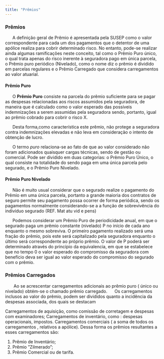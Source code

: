 ---
title: "Prêmios"
---

### Prêmios   


\ \ \ \ \ \ A definição geral de Prêmio é apresentada pela SUSEP como o valor correspondente para cada um dos pagamentos que o detentor de uma apólice realiza para cobrir determinado risco. No entanto, pode-se realizar ainda algumas ramificações neste conceito, tal como o Prêmio Puro único, o qual trata apenas do risco inerente à seguradora pago em única parcela, o Prêmio puro periódico (Nivelado), como o nome diz o prêmio é dividido em parcelas regulares e  o Prêmio Carregado que considera carregamentos ao valor atuarial.


#### Prêmio Puro  

\ \ \ \ \ \ O **Prêmio Puro** consiste na parcela do prêmio suficiente para se pagar as despesas relacionadas aos riscos assumidos pela seguradora, de maneira que é calculado como o valor esperado das possı́veis indemnizações a serem assumidas pela seguradora sendo, portanto, igual ao prêmio cobrado para cobrir o risco X.  


\ \ \ \ \ \ Desta forma,como caracterı́stica este prêmio, não protege a seguradora contra indemnizações elevadas e não leva em consideração o intento de obtenção de lucro.  

\ \ \ \ \ \ O termo *puro* relaciona-se ao fato de que ao valor considerado não foram adicionados quaisquer cargas técnicas, sendo de gestão ou comercial. Pode ser dividido em duas categorias: o Prêmio Puro Único, o qual consiste na totalidade do sendo paga em uma única parcela pelo segurado, e o Prêmio Puro Nivelado.  

#### Prêmio Puro Nivelado   

\ \ \ \ \ \ Não é muito usual considerar que o segurado realize o pagamento do Prêmio em uma única parcela, portanto a grande maioria dos contratos de seguro permite seu pagamento possa ocorrer de forma periódica, sendo os pagamentos normalmente considerando-se a a função de sobrevivência do indivı́duo segurado (REF. Mat atu vid e pens)  

\ \ \ \ \ \ Podemos considerar um Prêmio Puro de periodicidade anual, em que o segurado paga um prêmio constante (nivelado) P no inı́cio de cada ano enquanto o mesmo sobreviva. O primeiro pagamento realizado será uma fração do prêmio, pois este será capitalizado pela seguradora enquanto o último será correspondente ao próprio prêmio. O valor de P poderá ser determinado através do princípio da equivalencia, em que se estabelece que no tempo $0$ o valor esperado do compromisso da seguradora com benefício deva ser igual ao valor esperado do compromisso do segurado com o prêmio.

### Prêmios Carregados  

\ \ \ \ \ \  Ao se acrescentar carregamentos adicionais ao prêmio puro ( único ou nivelado) obtém-se o chamado prêmio carregado. 
\ \ \ \ \ Os carregamentos inclusos ao valor do prêmio, podem ser divididos quanto a incidência da despesas associada, dos quais se destacam

Carregamentos de aquisição, como comissão de corretagem e despesas com examinadores; 
Carregamentos de inventário,  como : despesas operacionais, impostos. 
Carregamentos comerciais ( a soma de todos os carregamentos , relativos a apólice).
Dessa forma os prêmios resultantes a esses carregamentos são: 

  1. Prêmio de Inventário;
  2. Prêmio ”Zilmerado”;
  3. Prêmio Comercial ou de tarifa. 

 